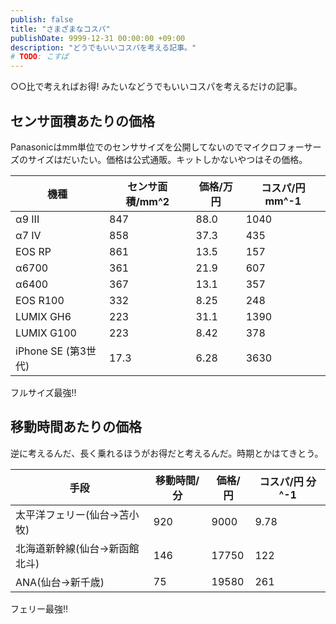 ```yaml
---
publish: false
title: "さまざまなコスパ"
publishDate: 9999-12-31 00:00:00 +09:00
description: "どうでもいいコスパを考える記事。"
# TODO: こすぱ
---
```


○○比で考えればお得! みたいなどうでもいいコスパを考えるだけの記事。

## センサ面積あたりの価格

Panasonicはmm単位でのセンササイズを公開してないのでマイクロフォーサーズのサイズはだいたい。価格は公式通販。キットしかないやつはその価格。

|機種|センサ面積/mm^2|価格/万円|コスパ/円 mm^-1|
|----|----|----|----|
|α9 III|847|88.0|1040|
|α7 IV|858|37.3|435|
|EOS RP|861|13.5|157|
|α6700|361|21.9|607|
|α6400|367|13.1|357|
|EOS R100|332|8.25|248|
|LUMIX GH6|223|31.1|1390|
|LUMIX G100|223|8.42|378|
|iPhone SE (第3世代)|17.3|6.28|3630|

フルサイズ最強‼

## 移動時間あたりの価格

逆に考えるんだ、長く乗れるほうがお得だと考えるんだ。時期とかはてきとう。

|手段|移動時間/分|価格/円|コスパ/円 分^-1|
|----|----|----|----|
|太平洋フェリー(仙台→苫小牧)|920|9000|9.78|
|北海道新幹線(仙台→新函館北斗)|146|17750|122|
|ANA(仙台→新千歳)|75|19580|261|

フェリー最強‼

